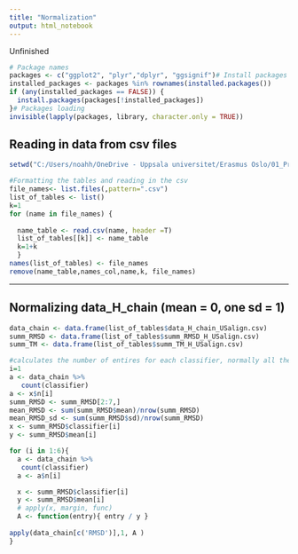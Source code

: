 ---
title: "Normalization"
output: html_notebook
---



######################


Unfinished





#######################
```{r}
# Package names
packages <- c("ggplot2", "plyr","dplyr", "ggsignif")# Install packages not yet installed
installed_packages <- packages %in% rownames(installed.packages())
if (any(installed_packages == FALSE)) {
  install.packages(packages[!installed_packages])
}# Packages loading
invisible(lapply(packages, library, character.only = TRUE))
```

## Reading in data from csv files

```{r warning=FALSE, paged.print=TRUE}
setwd("C:/Users/noahh/OneDrive - Uppsala universitet/Erasmus Oslo/01_Project/04_Data/TM_score_USalign_RMSD/result_data/")

#Formatting the tables and reading in the csv
file_names<- list.files(,pattern=".csv")
list_of_tables <- list()
k=1
for (name in file_names) {
  
  name_table <- read.csv(name, header =T)
  list_of_tables[[k]] <- name_table
  k=1+k
  }
names(list_of_tables) <- file_names
remove(name_table,names_col,name,k, file_names)
```
***
## Normalizing data_H_chain (mean = 0, one sd = 1)
```{r}


data_chain <- data.frame(list_of_tables$data_H_chain_USalign.csv)
summ_RMSD <- data.frame(list_of_tables$summ_RMSD_H_USalign.csv)
summ_TM <- data.frame(list_of_tables$summ_TM_H_USalign.csv)

#calculates the number of entires for each classifier, normally all the same number since derived from inner_join, a=rownumber
i=1
a <- data_chain %>%
   count(classifier)
a <- x$n[i]
summ_RMSD <- summ_RMSD[2:7,]
mean_RMSD <- sum(summ_RMSD$mean)/nrow(summ_RMSD)
mean_RMSD_sd <- sum(summ_RMSD$sd)/nrow(summ_RMSD)
x <- summ_RMSD$classifier[i]
y <- summ_RMSD$mean[i]

for (i in 1:6){
  a <- data_chain %>%
   count(classifier)
  a <- a$n[i]

  x <- summ_RMSD$classifier[i]
  y <- summ_RMSD$mean[i]
  # apply(x, margin, func)
  A <- function(entry){ entry / y }
  
apply(data_chain[c('RMSD')],1, A )
}


```

